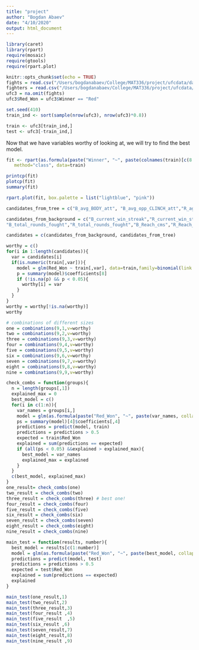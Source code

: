 ```yaml
---
title: "project"
author: "Bogdan Abaev"
date: "4/10/2020"
output: html_document
---
```


```r
library(caret)
library(rpart)
require(mosaic)
require(gtools)
require(rpart.plot)
```

```r
knitr::opts_chunk$set(echo = TRUE)
fights = read.csv("/Users/bogdanabaev/College/MAT336/project/ufcdata/data.csv")
fighters = read.csv("/Users/bogdanabaev/College/MAT336/project/ufcdata/raw_fighter_details.csv")
ufc3 = na.omit(fights)
ufc3$Red_Won = ufc3$Winner == "Red"

set.seed(410)
train_ind <- sort(sample(nrow(ufc3), nrow(ufc3)*0.8))

train <- ufc3[train_ind,]
test <- ufc3[-train_ind,]
```


Now that we have variables worthy of looking at, we will try to find the best model.

```r
fit <- rpart(as.formula(paste("Winner", "~", paste(colnames(train)[c(8:145)], collapse = "+"),sep ="")),
   method="class", data=train)

printcp(fit) 
plotcp(fit) 
summary(fit) 

rpart.plot(fit, box.palette = list("lightblue", "pink"))

```


```r
candidates_from_tree = c("B_avg_BODY_att", "B_avg_opp_CLINCH_att","R_age","R_avg_GROUND_att", "R_avg_opp_SIG_STR_landed")

candidates_from_background = c("B_current_win_streak","R_current_win_streak","B_avg_BODY_landed","R_avg_BODY_landed",
"B_total_rounds_fought","R_total_rounds_fought","B_Reach_cms","R_Reach_cms")

candidates = c(candidates_from_background, candidates_from_tree)
```

```r
worthy = c()
for(i in 1:length(candidates)){
  var = candidates[i]
  if(is.numeric(train[,var])){
    model = glm(Red_Won ~ train[,var], data=train,family=binomial(link = "logit"))
    p = summary(model)$coefficients[8]
    if (!is.na(p) && p < 0.05){
      worthy[i] = var
    }
  }
}
worthy = worthy[!is.na(worthy)]
worthy
```



```r
# combinations of different sizes
one = combinations(9,1,v=worthy)
two = combinations(9,2,v=worthy)
three = combinations(9,3,v=worthy)
four = combinations(9,4,v=worthy)
five = combinations(9,5,v=worthy)
six = combinations(9,6,v=worthy)
seven = combinations(9,7,v=worthy)
eight = combinations(9,8,v=worthy)
nine = combinations(9,9,v=worthy)

check_combs = function(groups){
  n = length(groups[,1])
  explained_max = 0
  best_model = c()
  for(i in c(1:n)){
    var_names = groups[i,]
    model = glm(as.formula(paste("Red_Won", "~", paste(var_names, collapse = "+"),sep ="")) , data = train, family=binomial(link = "logit"))
    ps = summary(model)[4]$coefficients[,4]
    predictions = predict(model, train)
    predictions = predictions > 0.5
    expected = train$Red_Won
    explained = sum(predictions == expected)
    if (all(ps < 0.05) &&explained > explained_max){
      best_model = var_names
      explained_max = explained
    }
  }
  c(best_model, explained_max)
}
one_result= check_combs(one)
two_result = check_combs(two)
three_result = check_combs(three) # best one!
four_result = check_combs(four)
five_result = check_combs(five) 
six_result = check_combs(six)
seven_result = check_combs(seven)
eight_result = check_combs(eight)
nine_result = check_combs(nine)
```


```r
main_test = function(results, number){
  best_model = results[c(1:number)]
  model = glm(as.formula(paste("Red_Won", "~", paste(best_model, collapse = "+"),sep ="")) , data = train, family=binomial(link = "logit"))
  predictions = predict(model, test)
  predictions = predictions > 0.5
  expected = test$Red_Won
  explained = sum(predictions == expected)
  explained 
}
```

```r
main_test(one_result,1) 
main_test(two_result,2) 
main_test(three_result,3) 
main_test(four_result ,4)
main_test(five_result  ,5)
main_test(six_result ,6)
main_test(seven_result,7) 
main_test(eight_result,8)
main_test(nine_result ,9)
```
